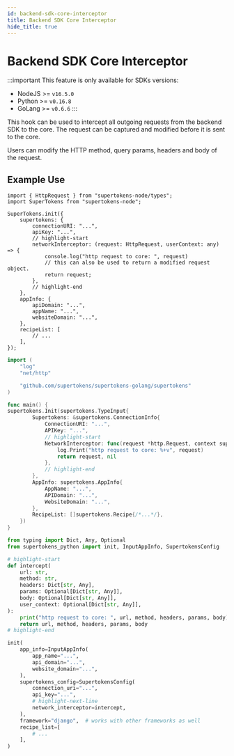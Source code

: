```yaml
---
id: backend-sdk-core-interceptor
title: Backend SDK Core Interceptor
hide_title: true
---
```



<!-- COPY DOCS -->
<!-- ./emailpassword/advanced-customizations/backend-sdk-core-interceptor.mdx -->

# Backend SDK Core Interceptor

:::important
This feature is only available for SDKs versions:
- NodeJS >= `v16.5.0`
- Python >= `v0.16.8`
- GoLang >= `v0.6.6`
:::

This hook can be used to intercept all outgoing requests from the backend SDK to the core. The request can be captured and modified before it is sent to the core.

Users can modify the HTTP method, query params, headers and body of the request.

## Example Use

<BackendSDKTabs>
<TabItem value="nodejs">

```tsx
import { HttpRequest } from "supertokens-node/types";
import SuperTokens from "supertokens-node";

SuperTokens.init({
    supertokens: {
        connectionURI: "...",
        apiKey: "...",
        // highlight-start
        networkInterceptor: (request: HttpRequest, userContext: any) => {
            console.log("http request to core: ", request)
            // this can also be used to return a modified request object.
            return request;
        },
        // highlight-end
    },
    appInfo: {
        apiDomain: "...",
        appName: "...",
        websiteDomain: "...",
    },
    recipeList: [
        // ... 
    ],
});
```

</TabItem>
<TabItem value="go">

```go
import (
    "log"
    "net/http"

    "github.com/supertokens/supertokens-golang/supertokens"
)

func main() {
supertokens.Init(supertokens.TypeInput{
        Supertokens: &supertokens.ConnectionInfo{
            ConnectionURI: "...",
            APIKey: "...",
            // highlight-start
            NetworkInterceptor: func(request *http.Request, context supertokens.UserContext) (*http.Request, error) {
				log.Print("http request to core: %+v", request)
				return request, nil
			},
            // highlight-end
        },
        AppInfo: supertokens.AppInfo{
            AppName: "...",
            APIDomain: "...",
            WebsiteDomain: "...",
        },
        RecipeList: []supertokens.Recipe{/*...*/},
    })
}
```

</TabItem>
<TabItem value="python">

```python
from typing import Dict, Any, Optional
from supertokens_python import init, InputAppInfo, SupertokensConfig

# highlight-start
def intercept(
    url: str,
    method: str,
    headers: Dict[str, Any],
    params: Optional[Dict[str, Any]],
    body: Optional[Dict[str, Any]],
    user_context: Optional[Dict[str, Any]],
):
    print("http request to core: ", url, method, headers, params, body)
    return url, method, headers, params, body
# highlight-end

init(
    app_info=InputAppInfo(
        app_name="...",
        api_domain="...",
        website_domain="...",
    ),
    supertokens_config=SupertokensConfig(
        connection_uri="...",
        api_key="...",
        # highlight-next-line
        network_interceptor=intercept,
    ),
    framework="django",  # works with other frameworks as well
    recipe_list=[
        # ...
    ],
)
```

</TabItem>
</BackendSDKTabs>